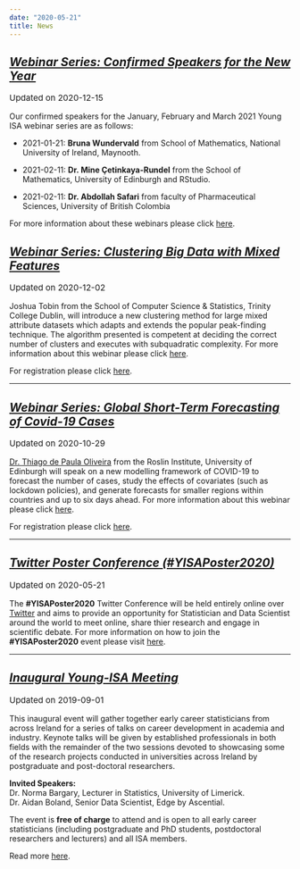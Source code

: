 ```yaml
---
date: "2020-05-21"
title: News
---
```



## <u>**_Webinar Series: Confirmed Speakers for the New Year_**</u>
<p style="font-size:15px">Updated on 2020-12-15</p>

Our confirmed speakers for the January, February and March 2021 Young ISA webinar series are as follows:

- 2021-01-21: **Bruna Wundervald** from School of Mathematics, National University of Ireland, Maynooth.

- 2021-02-11: **Dr. Mine Çetinkaya-Rundel** from the School of Mathematics, University of Edinburgh and RStudio.

- 2021-02-11: **Dr. Abdollah Safari** from faculty of Pharmaceutical Sciences, University of British Colombia

For more information about these webinars please click [here](/webinars/). 



## <u>**_Webinar Series: Clustering Big Data with Mixed Features_**</u>
<p style="font-size:15px">Updated on 2020-12-02</p>

Joshua Tobin from the School of Computer Science & Statistics, Trinity College Dublin, will introduce a new clustering method for large mixed attribute datasets which adapts and extends the popular peak-finding technique. The algorithm presented is competent at deciding the correct number of clusters and executes with subquadratic complexity. For more information about this webinar please click [here](/webinars/posts/2020-12-10-webinar2/). 

For registration please click [here](https://www.eventbrite.ie/e/y-isa-webinar-series-clustering-big-data-with-mixed-features-tickets-131319198257).

---



## <u>**_Webinar Series: Global Short-Term Forecasting of Covid-19 Cases_**</u>
<p style="font-size:15px">Updated on 2020-10-29</p>

[Dr. Thiago de Paula Oliveira](https://prof-thiagooliveira.netlify.com/) from the Roslin Institute, University of Edinburgh will speak on a new modelling framework of COVID-19 to forecast the number of cases, study the effects of covariates (such as lockdown policies), and generate forecasts for smaller regions within countries and up to six days ahead. For more information about this webinar please click [here](/webinars/posts/2020-11-12-webinar1/). 

For registration please click [here](https://www.eventbrite.ie/e/y-isa-webinar-series-global-short-term-forecasting-of-covid-19-cases-tickets-127039764355).

---


## <u>**_Twitter Poster Conference (#YISAPoster2020)_**</u>
<p style="font-size:15px">Updated on 2020-05-21</p>

The **#YISAPoster2020** Twitter Conference will be held entirely online over [Twitter](https://twitter.com/Young_Stats_ISA) and aims to provide an opportunity for Statistician and Data Scientist around the world to meet online, share thier research and engage in scientific debate. For more information on how to join the **#YISAPoster2020** event please visit [here](/events/2020-07-15-poster-conference-2020/). 

---

## <u>**_Inaugural Young-ISA Meeting_**</u>
<p style="font-size:15px">Updated on 2019-09-01</p>
This inaugural event will gather together early career statisticians from across Ireland for a series of talks on career development in academia and industry. Keynote talks will be given by established professionals in both fields with the remainder of the two sessions devoted to showcasing some of the research projects conducted in universities across Ireland by postgraduate and post-doctoral researchers.

**Invited Speakers:**<br>
Dr. Norma Bargary, Lecturer in Statistics, University of Limerick. <br>
Dr. Aidan Boland, Senior Data Scientist, Edge by Ascential. <br>

The event is **free of charge** to attend and is open to all early career statisticians (including postgraduate and PhD students, postdoctoral researchers and lecturers) and all ISA members. 

Read more [here](/events/2019-09-01-inaugural-meeting/). 

